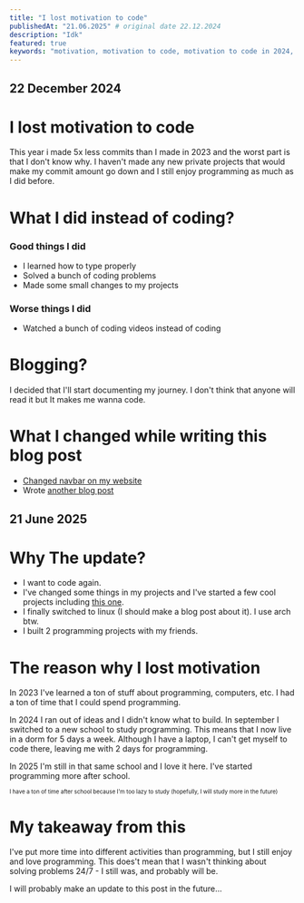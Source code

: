 ```yaml
---
title: "I lost motivation to code"
publishedAt: "21.06.2025" # original date 22.12.2024
description: "Idk"
featured: true
keywords: "motivation, motivation to code, motivation to code in 2024, wiktrek, wiktrek.xyz, motivation to code in 2024, motivation to code in 2025"
---
```


## 22 December 2024

# I lost motivation to code

This year i made 5x less commits than I made in 2023 and the worst part is that I don't know why. I haven't made any new private projects that would make my commit amount go down and I still enjoy programming as much as I did before.

# What I did instead of coding?

### Good things I did

- I learned how to type properly
- Solved a bunch of coding problems
- Made some small changes to my projects

### Worse things I did

- Watched a bunch of coding videos instead of coding

# Blogging?

I decided that I'll start documenting my journey. I don't think that anyone will read it but It makes me wanna code.

# What I changed while writing this blog post

- [Changed navbar on my website](https://github.com/wiktrek/wiktrekxyz/commit/186019954b0193157f120aef6692aacc13a8937a)
- Wrote [another blog post](https://wiktrek.xyz/blog/laptop)

## 21 June 2025

# Why The update?

- I want to code again.
- I've changed some things in my projects and I've started a few cool projects including [this one](https://github.com/wiktrek/selfhosted).
- I finally switched to linux (I should make a blog post about it). I use arch btw.
- I built 2 programming projects with my friends.

# The reason why I lost motivation

In 2023 I've learned a ton of stuff about programming, computers, etc. I had a ton of time that I could spend programming.

In 2024 I ran out of ideas and I didn't know what to build. In september I switched to a new school to study programming.
This means that I now live in a dorm for 5 days a week. Although I have a laptop, I can't get myself to code there, leaving
me with 2 days for programming.

In 2025 I'm still in that same school and I love it here. I've started programming more after school.

<sup>
  <sub>
    I have a ton of time after school because I'm too lazy to study (hopefully,
    I will study more in the future)
  </sub>
</sup>

# My takeaway from this

I've put more time into different activities than programming, but I still enjoy and love programming.
This does't mean that I wasn't thinking about solving problems 24/7 - I still was, and probably will be.

I will probably make an update to this post in the future...
